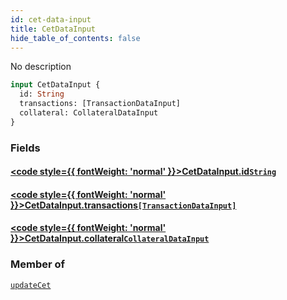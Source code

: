 ```yaml
---
id: cet-data-input
title: CetDataInput
hide_table_of_contents: false
---
```








No description

```graphql
input CetDataInput {
  id: String
  transactions: [TransactionDataInput]
  collateral: CollateralDataInput
}
```


### Fields

#### [<code style={{ fontWeight: 'normal' }}>CetDataInput.<b>id</b></code>](#)<Bullet />[`String`](/docs/api/scalars/string) <Badge class="secondary" text="scalar"/>
> 
> 

#### [<code style={{ fontWeight: 'normal' }}>CetDataInput.<b>transactions</b></code>](#)<Bullet />[`[TransactionDataInput]`](/docs/api/inputs/transaction-data-input) <Badge class="secondary" text="list"/> <Badge class="secondary" text="input"/>
> 
> 

#### [<code style={{ fontWeight: 'normal' }}>CetDataInput.<b>collateral</b></code>](#)<Bullet />[`CollateralDataInput`](/docs/api/inputs/collateral-data-input) <Badge class="secondary" text="input"/>
> 
> 



### Member of

[`updateCet`](/docs/api/mutations/update-cet)  <Badge class="secondary" text="mutation"/>



